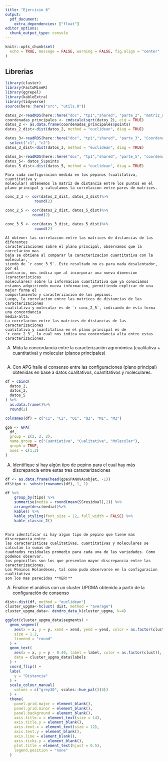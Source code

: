 ```yaml
---
title: "Ejercicio 6"
output: 
  pdf_document:
    extra_dependencies: ["float"]
editor_options: 
  chunk_output_type: console
---
```


```r
knitr::opts_chunk$set(
  echo = TRUE, message = FALSE, warning = FALSE, fig.align = "center"
)
```

## Librerias

```r
library(cluster)
library(FactoMineR)
library(ggrepel)
library(kableExtra)
library(tidyverse)
source(here::here("src", "utils.R"))
```

```r

datos_2<-readRDS(here::here("doc", "tp1","shared", "parte_2", "matriz_distancia.rds"))
coordenadas_principales <- cmdscale(sqrt(datos_2), eig = TRUE)
datos_2 <- as.data.frame(coordenadas_principales$points)
datos_2_dist<-dist(datos_2, method = "euclidean", diag = TRUE)

datos_3<-readRDS(here::here("doc", "tp1","shared", "parte_3", "Coordenadas_1y2_pp_Clusters.rds"))%>%
  select("c1", "c2")
datos_3_dist<-dist(datos_3, method = "euclidean", diag = TRUE)

datos_5<-readRDS(here::here("doc", "tp1","shared", "parte_5", "coordenadas_principales.rds"))
datos_5<- datos_5$points
datos_5_dist<-dist(datos_5, method = "euclidean", diag = TRUE)

```
    
    Para cada configuracion medida en los pepinos (cualitativa, cuantitativa y
    molecular) obtenemos la matriz de distancia entre los puntos en el
    plano principal y calculamos la correlacion entre pares de matrices.

```r
conc_2_3 <- cor(datos_2_dist, datos_3_dist)%>%
             round(2)

conc_2_5 <- cor(datos_2_dist, datos_5_dist)%>%
            round(2)

conc_3_5 <- cor(datos_3_dist, datos_5_dist)%>%
             round(2)

```


    Al obtener las correlacion entre las matrices de distancias de las diferentes
    caracterizaciones sobre el plano principal, observamos que la correlacion mas
    baja se obtiene al comparar la caracterizacion cuantitativa con la molecular,
    siendo de `r conc_3_5`. Este resultado no es para nada desalentador, por el
    contrario, nos indica que al incorporar una nueva dimension (caracteristicas
    moleculares) sobre la informacion cuantitativa que ya conociamos
    estamos adquiriendo nueva informacion, permitiendo explicar de una mejor forma el
    comportamiento y caracterizacion de los pepinos. 
    Luego, la correlacion entre las matrices de distancias de las caracterizaciones 
    cualitativa y molecular es de `r conc_2_5`, indicando de esta forma una concordancia
    media-alta.
    La correlacion entre las matrices de distancias de las caracterizaciones 
    cualitativa y cuantitativa en el plano principal es de
    `r conc_2_3`, lo cual nos indica una concordancia alta entre estas caracterizaciones.
   

A) Mida la concordancia entre la caracterización agronómica 
(cualitativa + cuantitativa) y molecular (planos principales)

```r

```

A) Con APG halle el consenso entre las configuraciones (plano principal) 
obtenidas en base a datos cualitativos, cuantitativos y moleculares.


```r
df = cbind(
  datos_2,
  datos_3,
  datos_5
) %>%
  as.data.frame()%>%
  round(2)

colnames(df) = c("C1", "C2", "Q1", "Q2", "M1", "M2")

gpa <- GPA(
  df, 
  group = c(2, 2, 2), 
  name.group = c("Cuantiativa", "Cualitativa", "Molecular"),
  graph = TRUE, 
  axes = c(1,2)
)
```
 
A) Identifique si hay algún tipo de pepino para el cual hay más discrepancia
entre estas tres caracterizaciones


```r
df <- as.data.frame(head(gpa$PANOVA$objet, -1))
df$tipo <- substr(rownames(df), 1, 1)

df %>% 
    group_by(tipo) %>%
    summarise(media = round(mean(SSresidual),2)) %>%
    arrange(desc(media))%>%
    kable() %>% 
    kable_styling(font_size = 12, full_width = FALSE) %>% 
    kable_classic_2() 
 
```

    Para identificar si hay algun tipo de pepino que tiene mas discrepancia entre
    las caracteristicas cualitativas, cuantitativas y moleculares se calculan la sumas de
    cuadrados residuales promedio para cada una de las variedades. Como podemos observar, 
    los pepinillos son los que presentan mayor discrepancia entre las caracterizaciones. 
    Los Peninos Holandeses, tal como pudo observarse en la configuracion cualitativa 
    son los mas parecidos **VER!**


A) Finalice el análisis con un cluster UPGMA obtenido a partir de la 
configuración de consenso

```r

dist<-dist(df, method = "euclidean")
cluster_upgma<-hclust( dist, method = "average")
cluster_upgma_data<- dendro_data_k(cluster_upgma, k=4)

ggplot(cluster_upgma_data$segments) + 
  geom_segment(
    aes(x = x, y = y, xend = xend, yend = yend, color = as.factor(clust)),
    size = 1.2,
    lineend = "round"
  ) + 
  geom_text(
    aes(x = x, y = y - 0.40, label = label, color = as.factor(clust)), 
    data = cluster_upgma_data$labels
  ) + 
  coord_flip() + 
  labs(
    y = "Distancia"
  ) + 
  scale_colour_manual(
    values = c("grey30", scales::hue_pal()(4))
  ) + 
  theme(
    panel.grid.major = element_blank(), 
    panel.grid.minor = element_blank(), 
    panel.background = element_blank(),
    axis.title.x = element_text(size = 14), 
    axis.title.y = element_blank(), 
    axis.text.x = element_text(size = 12),
    axis.text.y = element_blank(), 
    axis.line = element_blank(), 
    axis.ticks.y = element_blank(),
    plot.title = element_text(hjust = 0.5),
    legend.position = "none"
  )
```

